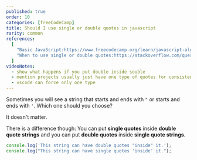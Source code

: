 ```yaml
---
published: true
order: 10
categories: [freeCodeCamp]
title: Should I use single or double quotes in javascript
rarity: common
references:
  [
    "Basic JavaScript:https://www.freecodecamp.org/learn/javascript-algorithms-and-data-structures/basic-javascript",
    "When to use single or double quotes:https://stackoverflow.com/questions/242813/when-to-use-double-or-single-quotes-in-javascript",
  ]
videoNotes:
  - show what happens if you put double inside souble
  - mention projects usually just have one type of quotes for consistency
  - vscode can force only one type
---
```


Sometimes you will see a string that starts and ends with `"` or starts and ends with `'`. Which one should you choose?

It doesn't matter.

There is a difference though: You can put **single quotes** inside **double quote strings** and you can put **double quotes** inside **single quote strings**.

```javascript
console.log('This string can have double quotes "inside" it.');
console.log("This string can have single quotes 'inside' it.");
```
